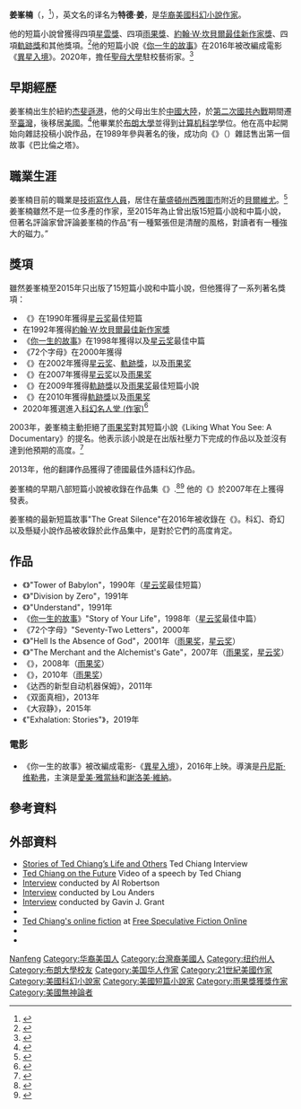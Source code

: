 {{noteTA
|G1=Show
|1=zh-hk:天煞異降; zh-tw:異星入境; zh-cn:降临;
}}
{{Infobox writer <!-- for more information see [[:Template:Infobox_writer/doc|:Template:Infobox writer/doc]] -->
| name = 姜峯楠<br />Ted Chiang
| image = Chiang, Ted (Villarrubia) (cropped).jpg
| imagesize = 
| caption = 姜峯楠在西班牙的[[馬德里|馬德里]]，2011年
| pseudonym =
| birth_date = {{birth year and age|1967}}
| birth_place = [[紐約|紐約]][[杰斐遜港|杰斐遜港]]<ref>{{cite web |url = http://www.isfdb.org/cgi-bin/ea.cgi?Ted_Chiang |title = Ted Chiang – Summary Bibliography |publisher = The Internet Speculative Fction Database |accessdate = October 4, 2012 |archive-date = 2015-02-02 |archive-url = https://web.archive.org/web/20150202013553/http://www.isfdb.org/cgi-bin/ea.cgi?Ted_Chiang |dead-url = no }}</ref>
| death_date =
| death_place =
| occupation = [[小說家|小說家]]、[[技术写作人员|技術寫作人員]]
| nationality = [[美國|美國]]
| notableworks = 《{{link-en|巴比倫之塔|Tower of Babylon (story)}}》（1990年）<br />《[[你一生的故事|你一生的故事]]》（1998年）<br />《{{link-en|妳一生的預言|Stories of Your Life and Others}}》（2002年）
| period = 1990年–現在
| genre = [[科幻小說|科幻小說]]、奇幻
| movement = 
| influences = <!-- Infobox writer no longer supports these two fields -->
| influenced = Daniel Abraham<ref>{{Cite web |url=http://fantasyhotlist.blogspot.com/2007/08/daniel-abraham-interview.html |title=存档副本 |accessdate=2015-02-15 |archive-date=2015-02-15 |archive-url=https://web.archive.org/web/20150215050636/http://fantasyhotlist.blogspot.com/2007/08/daniel-abraham-interview.html |dead-url=no }}</ref>
| signature =
| website =
}}
'''姜峯楠'''（{{Lang-en|Ted Chiang}}，{{bd|1967年|10月20日||}}<ref>{{Cite journal|title=Ted Chiang的真名实姓|author=李广益|journal=科幻世界译文版|issue=第9期|year=2006|page=97}}</ref>），英文名的译名为'''特德·姜'''，是[[华裔|华裔]][[美國|美國]][[科幻小說|科幻小說]][[作家|作家]]。

他的短篇小說曾獲得四項[[星雲獎|星雲獎]]、四項[[雨果獎|雨果獎]]、[[約翰·W·坎貝爾最佳新作家獎|約翰·W·坎貝爾最佳新作家獎]]、四項[[軌跡獎|軌跡獎]]和其他獎項。<ref>{{Cite web |url = http://www.isfdb.org/cgi-bin/eaw.cgi?11251 |title = Award Bibliography: Ted Chiang |publisher = ISFDB |language = en |accessdate = 2015-02-15 |archive-date = 2017-09-05 |archive-url = https://web.archive.org/web/20170905054459/http://www.isfdb.org/cgi-bin/eaw.cgi?11251 |dead-url = no }}</ref>他的短篇小說《[[你一生的故事|你一生的故事]]》在2016年被改編成電影《[[異星入境|異星入境]]》。2020年，擔任[[聖母大學|聖母大學]]駐校藝術家。<ref>{{cite web |title=Ted Chiang |publisher=Institute for Advanced Study, University of Notre Dame |url=https://ndias.nd.edu/fellows/chiang-ted/ |accessdate=2 July 2020 |language=en |archive-date=2020-07-04 |archive-url=https://web.archive.org/web/20200704120337/https://ndias.nd.edu/fellows/chiang-ted/ |dead-url=no }}</ref>

==早期經歷==
姜峯楠出生於紐約[[杰斐遜港|杰斐遜港]]，他的父母出生於[[中華民國_(1912-1949)|中國大陸]]，於[[第二次國共內戰|第二次國共內戰]]期間遷至[[臺灣|臺灣]]，後移居[[美國|美國]]。<ref>{{Cite web |url = http://www.newyorker.com/culture/persons-of-interest/ted-chiangs-soulful-science-fiction |title = TED CHIANG'S SOULFUL SCIENCE FICTION |author = Joshua Rothman |date = 2017-01-05 |publisher = The New Yorker |language = en |accessdate = 2017-01-17 |archive-date = 2017-01-08 |archive-url = https://web.archive.org/web/20170108192000/http://www.newyorker.com/culture/persons-of-interest/ted-chiangs-soulful-science-fiction |dead-url = no }}</ref>他畢業於[[布朗大学|布朗大學]]並得到[[计算机科学|计算机科学]]學位。他在高中起開始向雜誌投稿小說作品，在1989年參與著名的{{link-en|號角作家工作坊|Clarion Workshop}}後，成功向《{{Link-en|奧祕|Omni (magazine)}}》（{{Lang-en|Omni}}）雜誌售出第一個故事《巴比倫之塔》。

== 職業生涯 ==
姜峯楠目前的職業是[[技術寫作人員|技術寫作人員]]，居住在[[華盛頓州|華盛頓州]][[西雅圖市|西雅圖市]]附近的[[贝尔维尤_(华盛顿州)|貝爾維尤]]。<ref>{{cite web|url= http://www.sfsite.com/09b/tc136.htm|title= An Interview with Ted Chiang|publisher= SF Site|accessdate= October 4, 2012|archive-date= 2013-08-10|archive-url= https://web.archive.org/web/20130810045058/http://www.sfsite.com/09b/tc136.htm|dead-url= no}}</ref> 姜峯楠雖然不是一位多產的作家，至2015年為止曾出版15短篇小說和中篇小說，但著名評論家{{link-en|約翰·克洛特|John Clute}}曾評論姜峯楠的作品“有一種緊張但是清醒的風格，對讀者有一種強大的磁力。”

== 獎項 ==
雖然姜峯楠至2015年只出版了15短篇小說和中篇小說，但他獲得了一系列著名獎項：
* 《{{link-en|巴比倫之塔|Tower of Babylon (story)}}》在1990年獲得[[星云奖|星云奖]]最佳短篇
* 在1992年獲得[[約翰·W·坎貝爾最佳新作家獎|約翰·W·坎貝爾最佳新作家獎]]
* 《[[你一生的故事|你一生的故事]]》在1998年獲得{{link-en|席奧多爾·史鐸金獎|Theodore Sturgeon Award}}以及[[星云奖|星云奖]]最佳中篇
* 《72个字母》在2000年獲得{{link-en|Sidewise Award|Sidewise Award for Alternate History}}
* 《{{link-en|地狱是上帝不在的地方|Hell Is the Absence of God}}》在2002年獲得[[星云奖|星云奖]]、[[軌跡獎|軌跡獎]]，以及[[雨果奖|雨果奖]]
* 《{{link-en|商人和炼金术士之门|The Merchant and the Alchemist's Gate}}》在2007年獲得[[星云奖|星云奖]]以及[[雨果奖|雨果奖]]
* 《{{link-en|Exhalation (short story)|Exhalation (short story)|呼吸}}》在2009年獲得[[軌跡獎|軌跡獎]]以及[[雨果奖|雨果奖]]最佳短篇小說
* 《{{link-en|软件体的生命周期|The Lifecycle of Software Objects}}》在2010年獲得[[軌跡獎|軌跡獎]]以及[[雨果奖|雨果奖]]
* 2020年獲選進入[[科幻名人堂_(作家)|科幻名人堂 (作家)]]<ref>{{cite web|url=https://www.sfadb.com/Ted_Chiang|title=sfadb.com/Ted_Chiang|date=2021-01-18|work=science fiction awards database|access-date=2021-02-04|archive-date=2020-05-03|archive-url=https://web.archive.org/web/20200503010927/http://www.sfadb.com/Ted_Chiang|dead-url=no}}</ref>
2003年，姜峯楠主動拒絕了[[雨果奖|雨果奖]]對其短篇小說《Liking What You See: A Documentary》的提名。他表示該小說是在出版社壓力下完成的作品以及並沒有達到他預期的高度。<ref>{{cite web|url=http://www.fantasticmetropolis.com/i/chiang/full/|title=Chiang|website=fantasticmetropolis.com|deadurl=yes|archiveurl=https://web.archive.org/web/20080402235150/http://www.fantasticmetropolis.com/i/chiang/full/|archivedate=2008-04-02|access-date=2017-09-26}}</ref>

2013年，他的翻譯作品{{link-en|Die Hölle ist die Abwesenheit Gottes|Hell Is the Absence of God}}獲得了德國{{link-en|Kurd-Laßwitz-Preis|Kurd Laßwitz Award}}最佳外語科幻作品。

姜峯楠的早期八部短篇小說被收錄在作品集《{{link-en|妳一生的預言|Stories of Your Life and Others}}》.<ref>{{cite book|title=Stories of Your Life and Others|author=Chiang, Ted|publisher=Tor|isbn=0-7653-0418-X|edition=1st US hardcover}}</ref><ref>{{cite web|url=http://www.indiebound.org/author-interviews/chiangted|title=Ted Chiang|accessdate=October 4, 2012|website=Indie Bound|archive-url=https://web.archive.org/web/20170407032812/http://www.indiebound.org/author-interviews/chiangted|archive-date=2017-04-07|dead-url=yes}}</ref> 他的《{{link-en|商人和炼金术士之门|The Merchant and the Alchemist's Gate}}》於2007年在{{link-en|The Magazine of Fantasy & Science Fiction}}上獲得發表。

姜峯楠的最新短篇故事"The Great Silence"在2016年被收錄在《{{link-en|The Best American Short Stories}}》。科幻、奇幻以及懸疑小說作品被收錄於此作品集中，是對於它們的高度肯定。

== 作品 ==
* 《{{link-en|巴比倫之塔|Tower of Babylon (story)}}》"Tower of Babylon"，1990年（[[星云奖|星云奖]]最佳短篇）
* 《{{link-en|除以零 (短篇小說)|Division by Zero (story)|除以零}}》"Division by Zero"，1991年
* 《{{link-en|领悟 (短篇小說)|Understand (story)|领悟}}》"Understand"，1991年
* 《[[你一生的故事|你一生的故事]]》"Story of Your Life"，1998年（[[星云奖|星云奖]]最佳中篇）
* 《72个字母》"Seventy-Two Letters"，2000年
* 《{{link-en|地狱是上帝不在的地方|Hell Is the Absence of God}}》"Hell Is the Absence of God"，2001年（[[雨果奖|雨果奖]]，[[星云奖|星云奖]]）
* 《{{link-en|商人和炼金术士之门|The Merchant and the Alchemist's Gate}}》"The Merchant and the Alchemist's Gate"，2007年（[[雨果奖|雨果奖]]，[[星云奖|星云奖]]）
* 《{{link-en|Exhalation (short story)|Exhalation (short story)|呼吸}}》，2008年（[[雨果奖|雨果奖]]）
* 《{{link-en|软体的生命周期|The Lifecycle of Software Objects}}》，2010年（[[雨果奖|雨果奖]]）
* 《达西的新型自动机器保姆》，2011年
* 《双面真相》，2013年
* 《大寂静》，2015年
* 《"Exhalation: Stories"》，2019年

=== 電影 ===
* 《你一生的故事》被改編成電影-《[[異星入境|異星入境]]》，2016年上映。導演是[[丹尼斯·维勒弗|丹尼斯·维勒弗]]，主演是[[愛美·雅當絲|愛美·雅當絲]]和[[謝洛美·維納|謝洛美·維納]]。

==參考資料==
{{Reflist}}

==外部資料==
{{wikiquote}}
{{Commons category}}
* [https://medium.com/learning-for-life/694cb3c80d13 Stories of Ted Chiang’s Life and Others] {{Wayback|url=https://medium.com/learning-for-life/694cb3c80d13 |date=20140311011633 }} Ted Chiang Interview
* [https://www.youtube.com/watch?v=_632pic1PlU Ted Chiang on the Future] {{Wayback|url=https://www.youtube.com/watch?v=_632pic1PlU |date=20211001165119 }} Video of a speech by Ted Chiang
* [https://www.webcitation.org/6ARIlcbKq?url=http://web.archive.org/web/20090201181656/http://www.nebulaawards.com/index.php/interview/ted_chiang/ Interview] conducted by Al Robertson
* [http://www.sfsite.com/09b/tc136.htm Interview] {{Wayback|url=http://www.sfsite.com/09b/tc136.htm |date=20130810045058 }} conducted by Lou Anders
* [http://www.indiebound.org/author-interviews/chiangted Interview] {{Wayback|url=http://www.indiebound.org/author-interviews/chiangted |date=20170407032812 }} conducted by Gavin J. Grant
* {{isfdb name|11251}}
* [https://web.archive.org/web/20050414143913/http://www.freesfonline.de/authors/chiang.html Ted Chiang's online fiction] at [http://freesfonline.de/ Free Speculative Fiction Online]
* {{IMDb name|5384213}}
* {{LCAuth|n2001156449|Ted Chiang|3|}}

{{Authority control}}

{{DEFAULTSORT:Chiang, Ted}}
[[Category:姜姓|Nanfeng]]
[[Category:华裔美国人|Category:华裔美国人]]
[[Category:台灣裔美國人|Category:台灣裔美國人]]
[[Category:纽约州人|Category:纽约州人]]
[[Category:布朗大學校友|Category:布朗大學校友]]
[[Category:美国华人作家|Category:美国华人作家]]
[[Category:21世紀美國作家|Category:21世紀美國作家]]
[[Category:美國科幻小說家|Category:美國科幻小說家]]
[[Category:美國短篇小說家|Category:美國短篇小說家]]
[[Category:雨果獎獲獎作家|Category:雨果獎獲獎作家]]
[[Category:美國無神論者|Category:美國無神論者]]